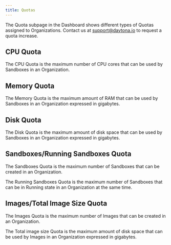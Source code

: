 ```yaml
---
title: Quotas
---
```



The Quota subpage in the Dashboard shows different types of Quotas assigned to Organizations. Contact us at [support@daytona.io](mailto:support@daytona.io) to request a quota increase.

## CPU Quota

The CPU Quota is the maximum number of CPU cores that can be used by Sandboxes in an Organization.

## Memory Quota

The Memory Quota is the maximum amount of RAM that can be used by Sandboxes in an Organization expressed in gigabytes.

## Disk Quota

The Disk Quota is the maximum amount of disk space that can be used by Sandboxes in an Organization expressed in gigabytes.

## Sandboxes/Running Sandboxes Quota

The Sandboxes Quota is the maximum number of Sandboxes that can be created in an Organization.

The Running Sandboxes Quota is the maximum number of Sandboxes that can be in Running state in an Organization at the same time.

## Images/Total Image Size Quota

The Images Quota is the maximum number of Images that can be created in an Organization.

The Total image size Quota is the maximum amount of disk space that can be used by Images in an Organization expressed in gigabytes.
